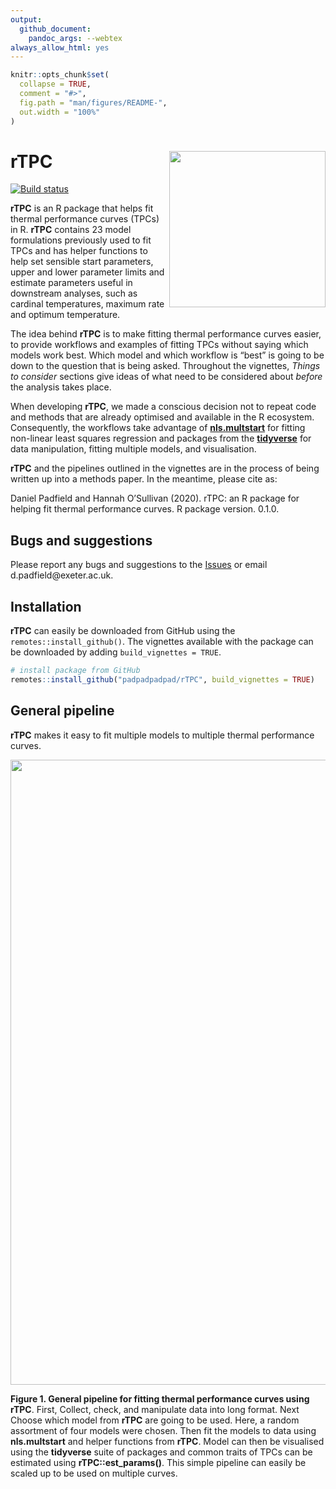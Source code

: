 ```yaml
---
output: 
  github_document:
    pandoc_args: --webtex
always_allow_html: yes
---
```


<!-- README.md is generated from README.Rmd. Please edit that file -->

```r
knitr::opts_chunk$set(
  collapse = TRUE,
  comment = "#>",
  fig.path = "man/figures/README-",
  out.width = "100%"
)
```

# __rTPC__ <img src="logo.png" width="250" align="right" />

<!-- badges: start -->
  [![Build status](https://travis-ci.org/padpadpadpad/rTPC.svg?branch=master)](https://travis-ci.org/padpadpadpad/rTPC)
<!-- badges: end -->

__rTPC__ is an R package that helps fit thermal performance curves (TPCs) in R. __rTPC__ contains 23 model formulations previously used to fit TPCs and has helper functions to help set sensible start parameters, upper and lower parameter limits and estimate parameters useful in downstream analyses, such as cardinal temperatures, maximum rate and optimum temperature.

The idea behind **rTPC** is to make fitting thermal performance curves easier, to provide workflows and examples of fitting TPCs without saying which models work best. Which model and which workflow is "best" is going to be down to the question that is being asked. Throughout the vignettes, *Things to consider* sections give ideas of what need to be considered about _before_ the analysis takes place.

When developing **rTPC**, we made a conscious decision not to repeat code and methods that are already optimised and available in the R ecosystem. Consequently, the workflows take advantage of [**nls.multstart**](https://github.com/padpadpadpad/nls.multstart) for fitting non-linear least squares regression and packages from the [**tidyverse**](https://www.tidyverse.org) for data manipulation, fitting multiple models, and visualisation.

**rTPC** and the pipelines outlined in the vignettes are in the process of being written up into a methods paper. In the meantime, please cite as:

Daniel Padfield and Hannah O'Sullivan (2020). rTPC: an R package for helping fit thermal performance curves. R package version. 0.1.0.

## Bugs and suggestions

Please report any bugs and suggestions to the [Issues](https://github.com/padpadpadpad/rTPC/issues) or email d.padfield@exeter.ac.uk.

## Installation

__rTPC__ can easily be downloaded from GitHub using the `remotes::install_github()`. The vignettes available with the package can be downloaded by adding `build_vignettes = TRUE`.

```r
# install package from GitHub
remotes::install_github("padpadpadpad/rTPC", build_vignettes = TRUE)
```

## General pipeline

**rTPC** makes it easy to fit multiple models to multiple thermal performance curves.

<img src="man/figures/rTPC_pipeline.png" width="1000" align="center" />

**Figure 1. General pipeline for fitting thermal performance curves using rTPC**. First, Collect, check, and manipulate data into long format. Next Choose which model from **rTPC** are going to be used. Here, a random assortment of four models were chosen. Then fit the models to data using **nls.multstart** and helper functions from **rTPC**. Model can then be visualised using the **tidyverse** suite of packages and common traits of TPCs can be estimated using **rTPC::est_params()**. This simple pipeline can easily be scaled up to be used on multiple curves.
